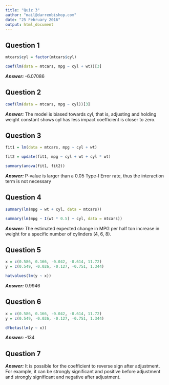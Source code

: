 ```yaml
---
title: "Quiz 3"
author: "mail@darrenbishop.com"
date: "25 February 2016"
output: html_document
---
```


## Question 1

```r
mtcars$cyl = factor(mtcars$cyl)

coef(lm(data = mtcars, mpg ~ cyl + wt))[3]
```

***Answer:*** -6.07086

## Question 2

```r
coef(lm(data = mtcars, mpg ~ cyl))[3]
```

***Answer:*** The model is biased towards cyl, that is, adjusting and holding weight constant shows cyl has less impact coefficient is closer to zero.  

## Question 3

```r
fit1 = lm(data = mtcars, mpg ~ cyl + wt)

fit2 = update(fit1, mpg ~ cyl + wt + cyl * wt)

summary(anova(fit1, fit2))
```

***Answer:*** P-value is larger than a 0.05 Type-I Error rate, thus the interaction term is not necessary

## Question 4

```r
summary(lm(mpg ~ wt + cyl, data = mtcars))

summary(lm(mpg ~ I(wt * 0.5) + cyl, data = mtcars))
```

***Answer:*** The estimated expected change in MPG per half ton increase in weight for a specific number of cylinders (4, 6, 8).

## Question 5

```r
x = c(0.586, 0.166, -0.042, -0.614, 11.72)
y = c(0.549, -0.026, -0.127, -0.751, 1.344)

hatvalues(lm(y ~ x))
```

***Answer:*** 0.9946

## Question 6

```r
x = c(0.586, 0.166, -0.042, -0.614, 11.72)
y = c(0.549, -0.026, -0.127, -0.751, 1.344)

dfbetas(lm(y ~ x))
```

***Answer:*** -134

## Question 7

***Answer:*** It is possible for the coefficient to reverse sign after adjustment. For example, it can be strongly significant and positive before adjustment and strongly significant and negative after adjustment.
